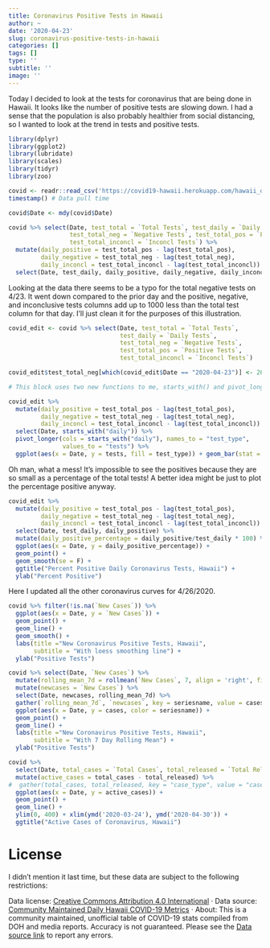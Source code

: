 ```yaml
---
title: Coronavirus Positive Tests in Hawaii
author: ~
date: '2020-04-23'
slug: coronavirus-positive-tests-in-hawaii
categories: []
tags: []
type: ''
subtitle: ''
image: ''
---
```


Today I decided to look at the tests for coronavirus that are being done in Hawaii. It looks like the number of positive tests are slowing down. I had a sense that the population is also probably healthier from social distancing, so I wanted to look at the trend in tests and positive tests.

```r
library(dplyr)
library(ggplot2)
library(lubridate)
library(scales)
library(tidyr)
library(zoo)
```

```r
covid <- readr::read_csv('https://covid19-hawaii.herokuapp.com/hawaii_daily.sqlite/hawaii_daily?_format=csv&_size=max')
timestamp() # Data pull time
```


```r
covid$Date <- mdy(covid$Date)

covid %>% select(Date, test_total = `Total Tests`, test_daily = `Daily Tests`,
                 test_total_neg = `Negative Tests`, test_total_pos = `Positive Tests`,
                 test_total_inconcl = `Inconcl Tests`) %>%
  mutate(daily_positive = test_total_pos - lag(test_total_pos),
         daily_negative = test_total_neg - lag(test_total_neg),
         daily_inconcl = test_total_inconcl - lag(test_total_inconcl)) %>%
  select(Date, test_daily, daily_positive, daily_negative, daily_inconcl)
```

Looking at the data there seems to be a typo for the total negative tests on 4/23. It went down compared to the prior day and the positive, negative, and inconclusive tests columns add up to 1000 less than the total test column for that day. I'll just clean it for the purposes of this illustration.

```r
covid_edit <- covid %>% select(Date, test_total = `Total Tests`, 
                               test_daily = `Daily Tests`,
                               test_total_neg = `Negative Tests`, 
                               test_total_pos = `Positive Tests`,
                               test_total_inconcl = `Inconcl Tests`)

covid_edit$test_total_neg[which(covid_edit$Date == "2020-04-23")] <- 26017
```

```r
# This block uses two new functions to me, starts_with() and pivot_longer(), which is like gather but with different syntax

covid_edit %>%   
  mutate(daily_positive = test_total_pos - lag(test_total_pos),
         daily_negative = test_total_neg - lag(test_total_neg),
         daily_inconcl = test_total_inconcl - lag(test_total_inconcl)) %>%
  select(Date, starts_with("daily")) %>% 
  pivot_longer(cols = starts_with("daily"), names_to = "test_type",
               values_to = "tests") %>%
  ggplot(aes(x = Date, y = tests, fill = test_type)) + geom_bar(stat = "identity")
```

Oh man, what a mess! It's impossible to see the positives because they are so small as a percentage of the total tests! A better idea might be just to plot the percentage positive anyway.

```r
covid_edit %>%   
  mutate(daily_positive = test_total_pos - lag(test_total_pos),
         daily_negative = test_total_neg - lag(test_total_neg),
         daily_inconcl = test_total_inconcl - lag(test_total_inconcl)) %>%
  select(Date, test_daily, daily_positive) %>%
  mutate(daily_positive_percentage = daily_positive/test_daily * 100) %>%
  ggplot(aes(x = Date, y = daily_positive_percentage)) + 
  geom_point() +
  geom_smooth(se = F) +
  ggtitle("Percent Positive Daily Coronavirus Tests, Hawaii") +
  ylab("Percent Positive")
```

Here I updated all the other coronavirus curves for 4/26/2020.

```r
covid %>% filter(!is.na(`New Cases`)) %>%
  ggplot(aes(x = Date, y = `New Cases`)) + 
  geom_point() +
  geom_line() + 
  geom_smooth() +
  labs(title ="New Coronavirus Positive Tests, Hawaii",
       subtitle = "With loess smoothing line") +
  ylab("Positive Tests")
```

```r
covid %>% select(Date, `New Cases`) %>%
  mutate(rolling_mean_7d = rollmean(`New Cases`, 7, align = 'right', fill = NA)) %>% 
  mutate(newcases = `New Cases`) %>%
  select(Date, newcases, rolling_mean_7d) %>%
  gather(`rolling_mean_7d`, `newcases`, key = seriesname, value = cases) %>%
  ggplot(aes(x = Date, y = cases, color = seriesname)) + 
  geom_point() +
  geom_line() +
  labs(title ="New Coronavirus Positive Tests, Hawaii",
       subtitle = "With 7 Day Rolling Mean") +
  ylab("Positive Tests")
```

```r
covid %>% 
  select(Date, total_cases = `Total Cases`, total_released = `Total Released`) %>%
  mutate(active_cases = total_cases - total_released) %>%
#  gather(total_cases, total_released, key = "case_type", value = "cases") %>%
  ggplot(aes(x = Date, y = active_cases)) + 
  geom_point() +
  geom_line() +
  ylim(0, 400) + xlim(ymd('2020-03-24'), ymd('2020-04-30')) +
  ggtitle("Active Cases of Coronavirus, Hawaii")
```


# License
I didn't mention it last time, but these data are subject to the following restrictions:

Data license: [Creative Commons Attribution 4.0 International](https://creativecommons.org/licenses/by/4.0/) · Data source: [Community Maintained Daily Hawaii COVID-19 Metrics](https://docs.google.com/spreadsheets/d/1WTUg75_mm35Z2C6PQd5AOKtVeSNfci5Mp0G_pgYTqQI/edit#gid=0) · About: This is a community maintained, unofficial table of COVID-19 stats compiled from DOH and media reports. Accuracy is not guaranteed. Please see the [Data source link]((https://docs.google.com/spreadsheets/d/1WTUg75_mm35Z2C6PQd5AOKtVeSNfci5Mp0G_pgYTqQI/edit#gid=0)) to report any errors.
